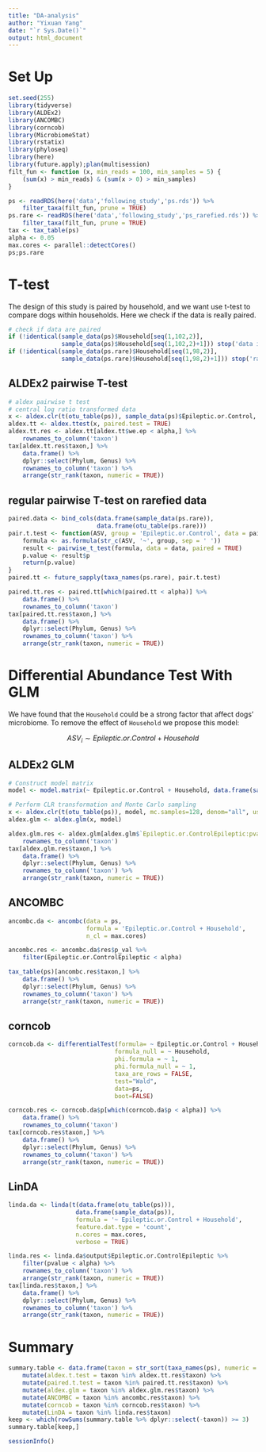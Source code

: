 ```yaml
---
title: "DA-analysis"
author: "Yixuan Yang"
date: "`r Sys.Date()`"
output: html_document
---
```


# Set Up

```r
set.seed(255)
library(tidyverse)
library(ALDEx2)
library(ANCOMBC)
library(corncob)
library(MicrobiomeStat)
library(rstatix)
library(phyloseq)
library(here)
library(future.apply);plan(multisession)
filt_fun <- function (x, min_reads = 100, min_samples = 5) {
    (sum(x) > min_reads) & (sum(x > 0) > min_samples)
}

ps <- readRDS(here('data','following_study','ps.rds')) %>% 
    filter_taxa(filt_fun, prune = TRUE)
ps.rare <- readRDS(here('data','following_study','ps_rarefied.rds')) %>% 
    filter_taxa(filt_fun, prune = TRUE)
tax <- tax_table(ps)
alpha <- 0.05
max.cores <- parallel::detectCores()
ps;ps.rare
```


# T-test

The design of this study is paired by household, and we want use t-test to compare dogs within households. Here we check if the data is really paired.

```r
# check if data are paired
if (!identical(sample_data(ps)$Household[seq(1,102,2)],
               sample_data(ps)$Household[seq(1,102,2)+1])) stop('data is not paired')
if (!identical(sample_data(ps.rare)$Household[seq(1,98,2)],
               sample_data(ps.rare)$Household[seq(1,98,2)+1])) stop('rarefied data is not paired')
```


## ALDEx2 pairwise T-test

```r
# aldex pairwise t test
# central log ratio transformed data
x <- aldex.clr(t(otu_table(ps)), sample_data(ps)$Epileptic.or.Control, mc.samples=128, denom="all", useMC = TRUE)
aldex.tt <- aldex.ttest(x, paired.test = TRUE)
aldex.tt.res <- aldex.tt[aldex.tt$we.ep < alpha,] %>% 
    rownames_to_column('taxon')
tax[aldex.tt.res$taxon,] %>% 
    data.frame() %>% 
    dplyr::select(Phylum, Genus) %>% 
    rownames_to_column('taxon') %>% 
    arrange(str_rank(taxon, numeric = TRUE))
```

## regular pairwise T-test on rarefied data

```r
paired.data <- bind_cols(data.frame(sample_data(ps.rare)),
                         data.frame(otu_table(ps.rare)))
pair.t.test <- function(ASV, group = 'Epileptic.or.Control', data = paired.data) {
    formula <- as.formula(str_c(ASV, '~', group, sep = ' '))
    result <- pairwise_t_test(formula, data = data, paired = TRUE)
    p.value <- result$p
    return(p.value)
}
paired.tt <- future_sapply(taxa_names(ps.rare), pair.t.test)

paired.tt.res <- paired.tt[which(paired.tt < alpha)] %>% 
    data.frame() %>% 
    rownames_to_column('taxon')
tax[paired.tt.res$taxon,] %>% 
    data.frame() %>% 
    dplyr::select(Phylum, Genus) %>% 
    rownames_to_column('taxon') %>% 
    arrange(str_rank(taxon, numeric = TRUE))
```

# Differential Abundance Test With GLM

We have found that the `Household` could be a strong factor that affect dogs' microbiome. To remove the effect of `Household` we propose this model:

$$ASV_i \sim Epileptic.or.Control + Household$$

## ALDEx2 GLM

```r
# Construct model matrix
model <- model.matrix(~ Epileptic.or.Control + Household, data.frame(sample_data(ps)))

# Perform CLR transformation and Monte Carlo sampling
x <- aldex.clr(t(otu_table(ps)), model, mc.samples=128, denom="all", useMC = TRUE, verbose = FALSE)
aldex.glm <- aldex.glm(x, model)
```

```r
aldex.glm.res <- aldex.glm[aldex.glm$`Epileptic.or.ControlEpileptic:pval` < alpha,] %>% 
    rownames_to_column('taxon')
tax[aldex.glm.res$taxon,] %>% 
    data.frame() %>% 
    dplyr::select(Phylum, Genus) %>% 
    rownames_to_column('taxon') %>% 
    arrange(str_rank(taxon, numeric = TRUE))
```

## ANCOMBC

```r
ancombc.da <- ancombc(data = ps,
                      formula = 'Epileptic.or.Control + Household',
                      n_cl = max.cores)
```

```r
ancombc.res <- ancombc.da$res$p_val %>% 
    filter(Epileptic.or.ControlEpileptic < alpha) 

tax_table(ps)[ancombc.res$taxon,] %>% 
    data.frame() %>% 
    dplyr::select(Phylum, Genus) %>% 
    rownames_to_column('taxon') %>% 
    arrange(str_rank(taxon, numeric = TRUE))
```

## corncob

```r
corncob.da <- differentialTest(formula= ~ Epileptic.or.Control + Household,
                              formula_null = ~ Household,
                              phi.formula = ~ 1,
                              phi.formula_null = ~ 1,
                              taxa_are_rows = FALSE,
                              test="Wald",
                              data=ps,
                              boot=FALSE)
```

```r
corncob.res <- corncob.da$p[which(corncob.da$p < alpha)] %>% 
    data.frame() %>% 
    rownames_to_column('taxon')
tax[corncob.res$taxon,] %>% 
    data.frame() %>% 
    dplyr::select(Phylum, Genus) %>% 
    rownames_to_column('taxon') %>% 
    arrange(str_rank(taxon, numeric = TRUE))
```

## LinDA

```r
linda.da <- linda(t(data.frame(otu_table(ps))),
                   data.frame(sample_data(ps)),
                   formula = '~ Epileptic.or.Control + Household',
                   feature.dat.type = 'count',
                   n.cores = max.cores,
                   verbose = TRUE)

```

```r
linda.res <- linda.da$output$Epileptic.or.ControlEpileptic %>% 
    filter(pvalue < alpha) %>% 
    rownames_to_column('taxon') %>% 
    arrange(str_rank(taxon, numeric = TRUE))
tax[linda.res$taxon,] %>% 
    data.frame() %>% 
    dplyr::select(Phylum, Genus) %>% 
    rownames_to_column('taxon') %>% 
    arrange(str_rank(taxon, numeric = TRUE))
```

# Summary

```r
summary.table <- data.frame(taxon = str_sort(taxa_names(ps), numeric = TRUE)) %>% 
    mutate(aldex.t.test = taxon %in% aldex.tt.res$taxon) %>% 
    mutate(paired.t.test = taxon %in% paired.tt.res$taxon) %>% 
    mutate(aldex.glm = taxon %in% aldex.glm.res$taxon) %>% 
    mutate(ANCOMBC = taxon %in% ancombc.res$taxon) %>% 
    mutate(corncob = taxon %in% corncob.res$taxon) %>% 
    mutate(LinDA = taxon %in% linda.res$taxon)
keep <- which(rowSums(summary.table %>% dplyr::select(-taxon)) >= 3)
summary.table[keep,]
```


```r
sessionInfo()
```

